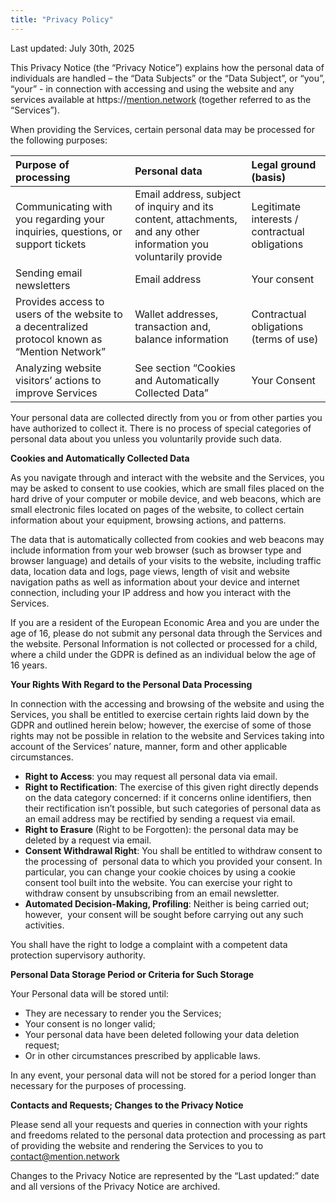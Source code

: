 ```yaml
---
title: "Privacy Policy"
---
```


Last updated: July 30th, 2025

This Privacy Notice (the “Privacy Notice”) explains how the personal data of individuals are handled – the “Data Subjects” or the “Data Subject”, or “you”, “your” - in connection with accessing and using the website and any services available at https://[mention.network](http://mention.network) (together referred to as the “Services”).

When providing the Services, certain personal data may be processed for the following purposes:

| Purpose of processing                                                                          | Personal data                                                                                                     | Legal ground (basis)                           |
| :--------------------------------------------------------------------------------------------- | :---------------------------------------------------------------------------------------------------------------- | :--------------------------------------------- |
| Communicating with you regarding your inquiries, questions, or support tickets                 | Email address, subject of inquiry and its content, attachments, and any other information you voluntarily provide | Legitimate interests / contractual obligations |
| Sending email newsletters                                                                      | Email address                                                                                                     | Your consent                                   |
| Provides access to users of the website to a decentralized protocol known as “Mention Network” | Wallet addresses, transaction and, balance information                                                            | Contractual obligations (terms of use)         |
| Analyzing website visitors’ actions to improve Services                                        | See section “Cookies and Automatically Collected Data”                                                            | Your Consent                                   |

Your personal data are collected directly from you or from other parties you have authorized to collect it. There is no process of special categories of personal data about you unless you voluntarily provide such data.

**Cookies and Automatically Collected Data**

As you navigate through and interact with the website and the Services, you may be asked to consent to use cookies, which are small files placed on the hard drive of your computer or mobile device, and web beacons, which are small electronic files located on pages of the website, to collect certain information about your equipment, browsing actions, and patterns.

The data that is automatically collected from cookies and web beacons may include information from your web browser (such as browser type and browser language) and details of your visits to the website, including traffic data, location data and logs, page views, length of visit and website navigation paths as well as information about your device and internet connection, including your IP address and how you interact with the Services.

If you are a resident of the European Economic Area and you are under the age of 16, please do not submit any personal data through the Services and the website. Personal Information is not collected or processed for a child, where a child under the GDPR is defined as an individual below the age of 16 years.

**Your Rights With Regard to the Personal Data Processing**

In connection with the accessing and browsing of the website and using the Services, you shall be entitled to exercise certain rights laid down by the GDPR and outlined herein below; however, the exercise of some of those rights may not be possible in relation to the website and Services taking into account of the Services’ nature, manner, form and other applicable circumstances.

- **Right to Access**: you may request all personal data via email.
- **Right to Rectification**: The exercise of this given right directly depends on the data category concerned: if it concerns online identifiers, then their rectification isn’t possible, but such categories of personal data as an email address may be rectified by sending a request via email.
- **Right to Erasure** (Right to be Forgotten): the personal data may be deleted by a request via email.
- **Consent Withdrawal Right**: You shall be entitled to withdraw consent to the processing of  personal data to which you provided your consent. In particular, you can change your cookie choices by using a cookie consent tool built into the website. You can exercise your right to withdraw consent by unsubscribing from an email newsletter.
- **Automated Decision-Making, Profiling**: Neither is being carried out; however,  your consent will be sought before carrying out any such activities.

You shall have the right to lodge a complaint with a competent data protection supervisory authority.

**Personal Data Storage Period or Criteria for Such Storage**

Your Personal data will be stored until:

- They are necessary to render you the Services;
- Your consent is no longer valid;
- Your personal data have been deleted following your data deletion request;
- Or in other circumstances prescribed by applicable laws.

In any event, your personal data will not be stored for a period longer than necessary for the purposes of processing.

**Contacts and Requests; Changes to the Privacy Notice**

Please send all your requests and queries in connection with your rights and freedoms related to the personal data protection and processing as part of providing the website and rendering the Services to you to [contact@mention.network](mailto:contact@mention.network)

Changes to the Privacy Notice are represented by the “Last updated:” date and all versions of the Privacy Notice are archived.